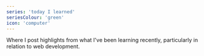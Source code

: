 ```yaml
---
series: 'today I learned'
seriesColour: 'green'
icon: 'computer'
---
```


Where I post highlights from what I've been learning recently, particularly in relation to web development.
